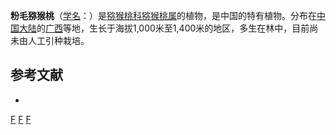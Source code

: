 {{Speciesbox 
| genus = Actinidia
| species = farinosa
| authority = [[梁畴芬|C. F. Liang]]
}}
'''粉毛猕猴桃'''（[[学名|学名]]：{{lang|la|''Actinidia farinosa''}}）是[[猕猴桃科|猕猴桃科]][[猕猴桃属|猕猴桃属]]的植物，是中国的特有植物。分布在[[中国大陆|中国大陆]]的[[广西|广西]]等地，生长于海拔1,000米至1,400米的地区，多生在林中，目前尚未由人工引种栽培。

== 参考文献 ==
<div class="references-small">
* {{cite web| url =http://www.bioinfo.cn/db05/KmzwSpecies.php?action=view&id=969| title =粉毛猕猴桃| work =《中国高等植物数据库全库》| publisher =中国科学院微生物研究所| author =昆明植物研究所| accessdate =2009-02-21| deadurl =yes| archiveurl =https://web.archive.org/web/20160305021649/http://www.bioinfo.cn/db05/KmzwSpecies.php?action=view&id=969| archivedate =2016-03-05}}
</div>
{{Taxonbar|from=Q15225254}}

[[Category:猕猴桃属|F]]
[[Category:中國特有植物|F]]
[[Category:广西植物|F]]